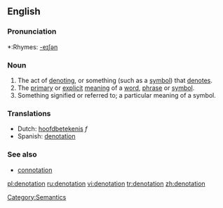 ==English==

===Pronunciation===
*:Rhymes: [[Rhymes:English:-eɪʃǝn|-eɪʃǝn]]

===Noun===
{{en-noun}}

# The act of [[denoting]], or something (such as a [[symbol]]) that [[denote]]s.
# The [[primary]] or [[explicit]] [[meaning]] of a [[word]], [[phrase]] or [[symbol]].
# Something signified or referred to; a particular meaning of a symbol.

===Translations===
{{rfc-trans}}
*Dutch: [[hoofdbetekenis]] ''f''
*Spanish: [[denotation]]

===See also===
* [[connotation]]

[[Category:Semantics]]

[[pl:denotation]]
[[ru:denotation]]
[[vi:denotation]]
[[tr:denotation]]
[[zh:denotation]]